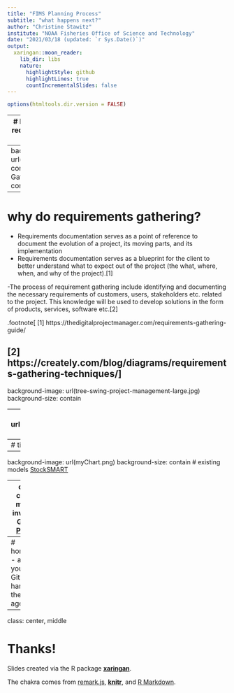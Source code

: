 ```yaml
---
title: "FIMS Planning Process"
subtitle: "what happens next?"
author: "Christine Stawitz"
institute: "NOAA Fisheries Office of Science and Technology"
date: "2021/03/18 (updated: `r Sys.Date()`)"
output:
  xaringan::moon_reader:
    lib_dir: libs
    nature:
      highlightStyle: github
      highlightLines: true
      countIncrementalSlides: false
---
```


```r
options(htmltools.dir.version = FALSE)
```

---
# Requirements gathering
- also known as requirements elicitation
- functional vs non functional requirements

---
background-image: url(https://thedigitalprojectmanager.com/wp-content/uploads/2018/11/Requirements-Gathering-Process.png)
background-size: contain


---
# why do requirements gathering?
- Requirements documentation serves as a point of reference to document the evolution of a project, its moving parts, and its implementation
- Requirements documentation serves as a blueprint for the client to better understand what to expect out of the project (the what, where, when, and why of the project).[1]

-The process of requirement gathering include identifying and documenting the necessary requirements of customers, users, stakeholders etc. related to the project. This knowledge will be used to develop solutions in the form of products, services, software etc.[2]

.footnote[
[1] https://thedigitalprojectmanager.com/requirements-gathering-guide/

[2] https://creately.com/blog/diagrams/requirements-gathering-techniques/]
---
background-image: url(tree-swing-project-management-large.jpg)
background-size: contain

---
background-image: url(Three_software_development_patterns_mashed_together.svg)
background-size: contain

---
# timeline


---
background-image: url(myChart.png)
background-size: contain
# existing models 
[StockSMART](https://www.st.nmfs.noaa.gov/stocksmart?app=count_assessments)

---
class: center, middle, inverse
# Github
[Project](http://github.com/FIMS-NOAA/)


---
# homework
- add your Github handle to the agenda

---
class: center, middle

# Thanks!

Slides created via the R package [**xaringan**](https://github.com/yihui/xaringan).

The chakra comes from [remark.js](https://remarkjs.com), [**knitr**](https://yihui.org/knitr), and [R Markdown](https://rmarkdown.rstudio.com).
